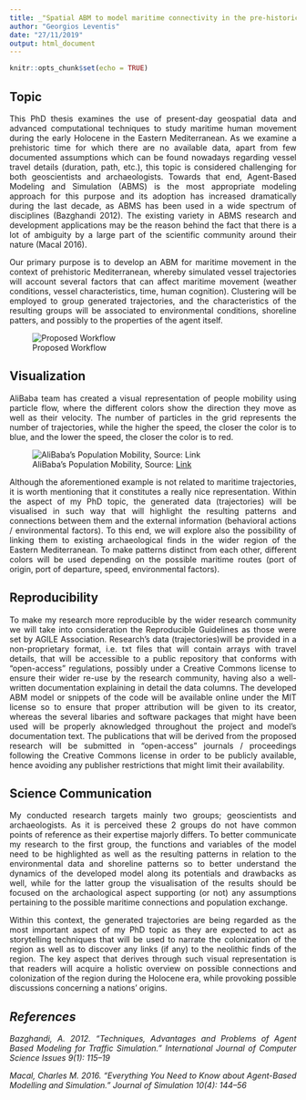 ```yaml
---
title: _"Spatial ABM to model maritime connectivity in the pre-historic Eastern Mediterranean"_
author: "Georgios Leventis"
date: "27/11/2019"
output: html_document
---
```

<style>
body {
text-align: justify}
</style>

```r
knitr::opts_chunk$set(echo = TRUE)
```

## Topic

This PhD thesis examines the use of present-day geospatial data and advanced computational techniques to study maritime human movement during the early Holocene in the Eastern Mediterranean. As we examine a prehistoric time for which there are no available data, apart from few documented assumptions which can be found nowadays regarding vessel travel details (duration, path, etc.), this topic is considered challenging for both geoscientists and archaeologists. Towards that end, Agent-Based Modeling and Simulation (ABMS) is the most appropriate modeling approach for this purpose and its adoption has increased dramatically during the last decade, as ABMS has been used in a wide spectrum of disciplines (Bazghandi 2012). The existing variety in ABMS research and development applications may be the reason behind the fact that there is a lot of ambiguity by a large part of the scientific community around their nature (Macal 2016).

Our primary purpose is to develop an ABM for maritime movement in the context of prehistoric Mediterranean, whereby simulated vessel trajectories will account several factors that can affect maritime movement (weather conditions, vessel characteristics, time, human cognition). Clustering will be employed to group generated trajectories, and the characteristics of the resulting groups will be associated to environmental conditions, shoreline patters, and possibly to the properties of the agent itself.

![Proposed Workflow](workflow.png)


## Visualization

AliBaba team has created a visual representation of people mobility using particle flow, where the different colors show the direction they move as well as their velocity. The number of particles in the grid represents the number of trajectories, while the higher the speed, the closer the color is to blue, and the lower the speed, the closer the color is to red. 

![AliBaba's Population Mobility, Source: <a href="https://hackernoon.com/ahead-of-the-crowd-visualizing-trajectory-data-with-datav-13112b07bcf9" target="blank">Link</a>](alibaba_network.png)

Although the aforementioned example is not related to maritime trajectories, it is worth mentioning that it constitutes a really nice representation. Within the aspect of my PhD topic, the generated data (trajectories) will be visualised in such way that will highlight the resulting patterns and connections between them and the external information (behavioral actions / environmental factors). To this end, we will explore also the possibility of linking them to existing archaeological finds in the wider region of the Eastern Mediterranean. To make patterns distinct from each other, different colors will be used depending on the possible maritime routes (port of origin, port of departure, speed, environmental factors).


## Reproducibility

To make my research more reproducible by the wider research community we will take into consideration the Reproducible Guidelines as those were set by AGILE Association. Research's data (trajectories)will be provided in a non-proprietary format, i.e. txt files that will contain arrays with travel details, that will be accessible to a public repository that conforms with "open-access" regulations, possibly under a Creative Commons license to ensure their wider re-use by the research community, having also a well-written documentation explaining in detail the data columns. The developed ABM model or snippets of the code will be available online under the MIT license so to ensure that proper attribution will be given to its creator, whereas the several libaries and software packages that might have been used will be properly aknowledged throughout the project and model's documentation text. The publications that will be derived from the proposed research will be submitted in "open-access" journals / proceedings following the Creative Commons license in order to be publicly available, hence avoiding any publisher restrictions that might limit their availability.  


## Science Communication

My conducted research targets mainly two groups; geoscientists and archaeologists. As it is perceived these 2 groups do not have common points of reference as their expertise majorly differs. To better communicate my research to the first group, the functions and variables of the model need to be highlighted as well as the resulting patterns in relation to the environmental data and shoreline patterns so to better understand the dynamics of the developed model along its potentials and drawbacks as well, while for the latter group the visualisation of the results should be focused on the archaological aspect supporting (or not) any assumptions pertaining to the possible maritime connections and population exchange.

Within this context, the generated trajectories are being regarded as the most important aspect of my PhD topic as they are expected to act as storytelling techniques that will be used to narrate the colonization of the region as well as to discover any links (if any) to the neolithic finds of the region. The key aspect that derives through such visual representation is that readers will acquire a holistic overview on possible connections and colonization of the region during the Holocene era, while provoking possible discussions concerning a nations’ origins.

## _References_

_Bazghandi, A. 2012. “Techniques, Advantages and Problems of Agent Based Modeling for Traffic Simulation.” International Journal of Computer Science Issues 9(1): 115–19_

_Macal, Charles M. 2016. “Everything You Need to Know about Agent-Based Modelling and Simulation.” Journal of Simulation 10(4): 144–56_